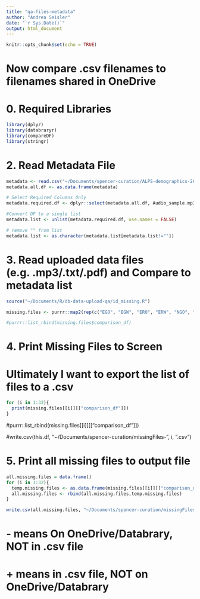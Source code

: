 ```yaml
---
title: "qa-files-metadata"
author: "Andrea Seisler"
date: "`r Sys.Date()`"
output: html_document
---
```



```r
knitr::opts_chunk$set(echo = TRUE)
```
# Now compare .csv filenames to filenames shared in OneDrive

# 0. Required Libraries

```r
library(dplyr)
library(databraryr)
library(compareDF)
library(stringr)
```

# 2. Read Metadata File
```r
metadata <- read.csv("~/Documents/spencer-curation/ALPS-demographics-2023-05-31v01.csv")
metadata.all.df <- as.data.frame(metadata)

# Select Required Columns Only
metadata.required.df <- dplyr::select(metadata.all.df, Audio_sample.mp3,Oral_Transcribed_sample.txt, Written_Transcribed_Sample_As.Written.txt,  Written_Transcribed_Sample_Interpretted.txt, PDF_written.pdf)

#Convert DF to a single list
metadata.list <- unlist(metadata.required.df, use.names = FALSE)

# remove "" from list
metadata.list <- as.character(metadata.list[metadata.list!=""])
```

# 3.  Read uploaded data files (e.g. .mp3/.txt/.pdf) and Compare to metadata list
```r
source("~/Documents/R/db-data-upload-qa/id_missing.R")

missing.files <- purrr::map2(rep(c("EGO", "EGW", "ERO", "ERW", "NGO", "NGW", "NRO", "NRW"),4), rep(c("K","1","2","3"),8),id_missing)

#purrr::list_rbind(missing.files$comparison_df)

```

# 4. Print Missing Files to Screen
# Ultimately I want to export the list of files to a .csv
```r
for (i in 1:32){
  print(missing.files[[i]][["comparison_df"]])
}
```

#purrr::list_rbind(missing.files[[i]][["comparison_df"]])

#write.csv(this.df, "~/Documents/spencer-curation/missingFiles-", i, ".csv")

# 5. Print all missing files to output file

```r
all.missing.files = data.frame()
for (i in 1:32){
  temp.missing.files <- as.data.frame(missing.files[[i]][["comparison_df"]])
  all.missing.files <- rbind(all.missing.files,temp.missing.files)
}

write.csv(all.missing.files, "~/Documents/spencer-curation/missingFiles.csv")

```


# - means On OneDrive/Databrary, NOT in .csv file
# + means in .csv file, NOT on OneDrive/Databrary


